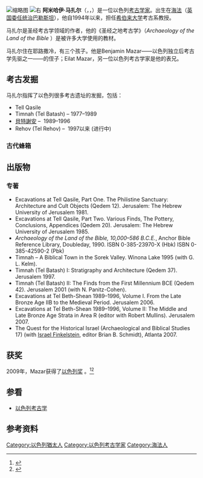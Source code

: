 {{copyedit|time=2017-03-06T01:37:37+00:00}}
[[File:עמיחי_מזר.jpg|缩略图]]
[[File:Amihai_Mazar.JPG|右]]
'''阿米哈伊·马扎尔'''（{{lang-en|Amihai Mazar}}，{{Lang-he|עמיחי מזר}}，{{bd|1942年|||}}）是一位以色列[[考古学|考古学家]]。出生在[[海法|海法]]（[[巴勒斯坦託管地|英国委任统治巴勒斯坦]]），他自1994年以来，担任[[耶路撒冷希伯來大學|希伯来大学]]考古系教授。

马扎尔是圣经考古学领域的作者，他的《圣经之地考古学》（''Archaeology of the Land of the Bible'' ）是被许多大学使用的教材。{{Fact|date=October 2011}}

马扎尔住在耶路撒冷，有三个孩子。他是Benjamin Mazar——以色列独立后考古学先驱之一——的侄子；Eilat Mazar，另一位以色列考古学家是他的表兄。

== 考古发掘 ==
马扎尔指挥了以色列很多考古遗址的发掘，包括：
* Tell Qasile
* Timnah (Tel Batash) – 1977–1989
* [[貝特謝安|貝特謝安]] –  1989–1996
* Rehov (Tel Rehov) –  1997以来 (进行中)

=== 古代蜂箱 ===

== 出版物 ==

=== 专著 ===
* Excavations at Tell Qasile, Part One. The Philistine Sanctuary: Architecture and Cult Objects (Qedem 12). Jerusalem: The Hebrew University of Jerusalem 1981.
* Excavations at Tell Qasile, Part Two. Various Finds, The Pottery, Conclusions, Appendices (Qedem 20). Jerusalem: The Hebrew University of Jerusalem 1985.
* ''Archaeology of the Land of the Bible, 10,000–586 B.C.E.'', Anchor Bible Reference Library, Doubleday, 1990. ISBN 0-385-23970-X (Hbk) ISBN 0-385-42590-2 (Pbk)
* Timnah – A Biblical Town in the Sorek Valley. Winona Lake 1995 (with G. L. Kelm).
* Timnah (Tel Batash) I: Stratigraphy and Architecture (Qedem 37). Jerusalem 1997.
* Timnah (Tel Batash) II: The Finds from the First Millennium BCE (Qedem 42). Jerusalem 2001 (with N. Panitz-Cohen).
* Excavations at Tel Beth-Shean 1989–1996, Volume I. From the Late Bronze Age IIB to the Medieval Period. Jerusalem 2006.
* Excavations at Tel Beth-Shean 1989–1996, Volume II: The Middle and Late Bronze Age Strata in Area R (editor with Robert Mullins). Jerusalem 2007.
* The Quest for the Historical Israel (Archaeological and Biblical Studies 17) (with [[Israel_Finkelstein|Israel Finkelstein]], editor Brian B. Schmidt), Atlanta 2007.

== 获奖 ==
2009年，Mazar获得了[[以色列奖|以色列奖]] 。<ref>{{Cite web|url=http://cms.education.gov.il/EducationCMS/Units/PrasIsrael/PrashTashsath/AmichayMazar/CvAmichayMazar.htm|title=קורות חיים|language=he|website=cms.education.gov.il|trans-title=CV|access-date=2016-04-13|archive-date=2016-03-04|archive-url=https://web.archive.org/web/20160304065926/http://cms.education.gov.il/EducationCMS/Units/PrasIsrael/PrashTashsath/AmichayMazar/CvAmichayMazar.htm|dead-url=no}}</ref><ref>{{Cite web|url=http://cms.education.gov.il/EducationCMS/Units/PrasIsrael/PrashTashsath/AmichayMazar/NsAmichayMazar.htm|title=נימוקי השופטים|language=he|website=cms.education.gov.il|trans-title=The Judges|access-date=2016-04-13|archive-date=2016-03-03|archive-url=https://web.archive.org/web/20160303212848/http://cms.education.gov.il/EducationCMS/Units/PrasIsrael/PrashTashsath/AmichayMazar/NsAmichayMazar.htm|dead-url=no}}</ref>

== 参看 ==
* [[以色列考古学|以色列考古学]]

== 参考资料 ==
{{reflist}}
{{normdaten}}
{{DEFAULTSORT:Mazar}}
[[Category:以色列猶太人|Category:以色列猶太人]]
[[Category:以色列考古学家|Category:以色列考古学家]]
[[Category:海法人|Category:海法人]]